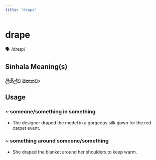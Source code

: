 ```yaml
---
title: "drape"
---
```


# drape

🗣️ /dreɪp/

## Sinhala Meaning(s)

### ලිහිල්ව ඔතනවා

## Usage

### ~ someone/something in something

- The designer draped the model in a gorgeous silk gown for the red carpet event.


### ~ something around someone/something

- She draped the blanket around her shoulders to keep warm.

